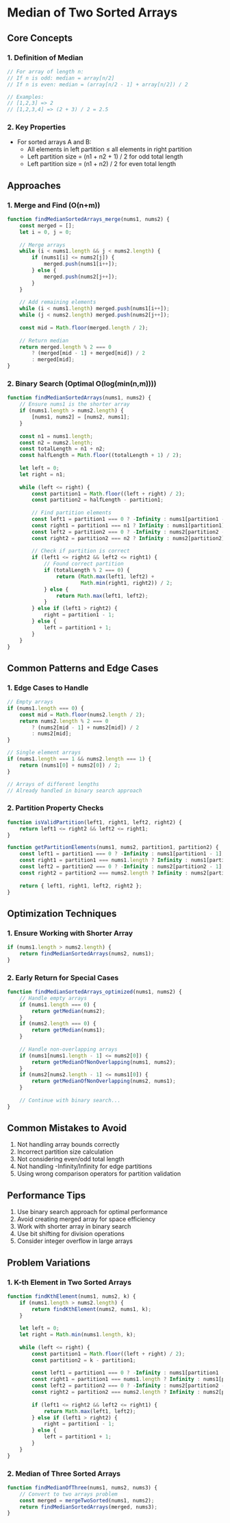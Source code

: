 # Median of Two Sorted Arrays

## Core Concepts

### 1. Definition of Median
```javascript
// For array of length n:
// If n is odd: median = array[n/2]
// If n is even: median = (array[n/2 - 1] + array[n/2]) / 2

// Examples:
// [1,2,3] => 2
// [1,2,3,4] => (2 + 3) / 2 = 2.5
```

### 2. Key Properties
- For sorted arrays A and B:
  - All elements in left partition ≤ all elements in right partition
  - Left partition size = (n1 + n2 + 1) / 2 for odd total length
  - Left partition size = (n1 + n2) / 2 for even total length

## Approaches

### 1. Merge and Find (O(n+m))
```javascript
function findMedianSortedArrays_merge(nums1, nums2) {
    const merged = [];
    let i = 0, j = 0;
    
    // Merge arrays
    while (i < nums1.length && j < nums2.length) {
        if (nums1[i] <= nums2[j]) {
            merged.push(nums1[i++]);
        } else {
            merged.push(nums2[j++]);
        }
    }
    
    // Add remaining elements
    while (i < nums1.length) merged.push(nums1[i++]);
    while (j < nums2.length) merged.push(nums2[j++]);
    
    const mid = Math.floor(merged.length / 2);
    
    // Return median
    return merged.length % 2 === 0
        ? (merged[mid - 1] + merged[mid]) / 2
        : merged[mid];
}
```

### 2. Binary Search (Optimal O(log(min(n,m))))
```javascript
function findMedianSortedArrays(nums1, nums2) {
    // Ensure nums1 is the shorter array
    if (nums1.length > nums2.length) {
        [nums1, nums2] = [nums2, nums1];
    }
    
    const n1 = nums1.length;
    const n2 = nums2.length;
    const totalLength = n1 + n2;
    const halfLength = Math.floor((totalLength + 1) / 2);
    
    let left = 0;
    let right = n1;
    
    while (left <= right) {
        const partition1 = Math.floor((left + right) / 2);
        const partition2 = halfLength - partition1;
        
        // Find partition elements
        const left1 = partition1 === 0 ? -Infinity : nums1[partition1 - 1];
        const right1 = partition1 === n1 ? Infinity : nums1[partition1];
        const left2 = partition2 === 0 ? -Infinity : nums2[partition2 - 1];
        const right2 = partition2 === n2 ? Infinity : nums2[partition2];
        
        // Check if partition is correct
        if (left1 <= right2 && left2 <= right1) {
            // Found correct partition
            if (totalLength % 2 === 0) {
                return (Math.max(left1, left2) + 
                        Math.min(right1, right2)) / 2;
            } else {
                return Math.max(left1, left2);
            }
        } else if (left1 > right2) {
            right = partition1 - 1;
        } else {
            left = partition1 + 1;
        }
    }
}
```

## Common Patterns and Edge Cases

### 1. Edge Cases to Handle
```javascript
// Empty arrays
if (nums1.length === 0) {
    const mid = Math.floor(nums2.length / 2);
    return nums2.length % 2 === 0
        ? (nums2[mid - 1] + nums2[mid]) / 2
        : nums2[mid];
}

// Single element arrays
if (nums1.length === 1 && nums2.length === 1) {
    return (nums1[0] + nums2[0]) / 2;
}

// Arrays of different lengths
// Already handled in binary search approach
```

### 2. Partition Property Checks
```javascript
function isValidPartition(left1, right1, left2, right2) {
    return left1 <= right2 && left2 <= right1;
}

function getPartitionElements(nums1, nums2, partition1, partition2) {
    const left1 = partition1 === 0 ? -Infinity : nums1[partition1 - 1];
    const right1 = partition1 === nums1.length ? Infinity : nums1[partition1];
    const left2 = partition2 === 0 ? -Infinity : nums2[partition2 - 1];
    const right2 = partition2 === nums2.length ? Infinity : nums2[partition2];
    
    return { left1, right1, left2, right2 };
}
```

## Optimization Techniques

### 1. Ensure Working with Shorter Array
```javascript
if (nums1.length > nums2.length) {
    return findMedianSortedArrays(nums2, nums1);
}
```

### 2. Early Return for Special Cases
```javascript
function findMedianSortedArrays_optimized(nums1, nums2) {
    // Handle empty arrays
    if (nums1.length === 0) {
        return getMedian(nums2);
    }
    if (nums2.length === 0) {
        return getMedian(nums1);
    }
    
    // Handle non-overlapping arrays
    if (nums1[nums1.length - 1] <= nums2[0]) {
        return getMedianOfNonOverlapping(nums1, nums2);
    }
    if (nums2[nums2.length - 1] <= nums1[0]) {
        return getMedianOfNonOverlapping(nums2, nums1);
    }
    
    // Continue with binary search...
}
```

## Common Mistakes to Avoid

1. Not handling array bounds correctly
2. Incorrect partition size calculation
3. Not considering even/odd total length
4. Not handling -Infinity/Infinity for edge partitions
5. Using wrong comparison operators for partition validation

## Performance Tips

1. Use binary search approach for optimal performance
2. Avoid creating merged array for space efficiency
3. Work with shorter array in binary search
4. Use bit shifting for division operations
5. Consider integer overflow in large arrays

## Problem Variations

### 1. K-th Element in Two Sorted Arrays
```javascript
function findKthElement(nums1, nums2, k) {
    if (nums1.length > nums2.length) {
        return findKthElement(nums2, nums1, k);
    }
    
    let left = 0;
    let right = Math.min(nums1.length, k);
    
    while (left <= right) {
        const partition1 = Math.floor((left + right) / 2);
        const partition2 = k - partition1;
        
        const left1 = partition1 === 0 ? -Infinity : nums1[partition1 - 1];
        const right1 = partition1 === nums1.length ? Infinity : nums1[partition1];
        const left2 = partition2 === 0 ? -Infinity : nums2[partition2 - 1];
        const right2 = partition2 === nums2.length ? Infinity : nums2[partition2];
        
        if (left1 <= right2 && left2 <= right1) {
            return Math.max(left1, left2);
        } else if (left1 > right2) {
            right = partition1 - 1;
        } else {
            left = partition1 + 1;
        }
    }
}
```

### 2. Median of Three Sorted Arrays
```javascript
function findMedianOfThree(nums1, nums2, nums3) {
    // Convert to two arrays problem
    const merged = mergeTwoSorted(nums1, nums2);
    return findMedianSortedArrays(merged, nums3);
}
```